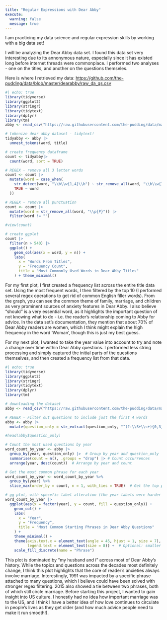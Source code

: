```yaml
---
title: "Regular Expressions with Dear Abby"
execute: 
  warning: false
  message: true
---
```


I am practicing my data science and regular expression skills by working with a big data set!

I will be analyzing the Dear Abby data set. I found this data set very interesting due to its annonymous nature, especially since it has existed long before internet threads were commonplace. I performed two analyses - one on the titles, and another on the questions themseles.

Here is where I retrieved my data: <https://github.com/the-pudding/data/blob/master/dearabby/raw_da_qs.csv>

```r
#| echo: true
library(tidyverse)
library(ggplot2)
library(stringr)
library(tidytext)
library(dplyr)
library(tm)
abby <- read_csv("https://raw.githubusercontent.com/the-pudding/data/master/dearabby/raw_da_qs.csv")

# tokenize dear abby dataset - tidytext!
tidyabby <- abby |>
  unnest_tokens(word, title)

# create frequency dataframe
count <- tidyabby|>
  count(word, sort = TRUE)

# REGEX - remove all 3 letter words
count <- count |>
  mutate(word = case_when(
    str_detect(word, "\\b\\w{1,4}\\b") ~ str_remove_all(word, "\\b\\w{1,4}\\b"),
    TRUE ~ word
  ))

# REGEX - remove all punctuation
count <- count |>
  mutate(word = str_remove_all(word, "\\p{P}")) |>
  filter(word != "")

#view(count)

# create ggplot
count |>
  filter(n > 540) |>
  ggplot() +
    geom_col(aes(x = word, y = n)) +   
    labs(
      x = "Words From Titles",
      y = "Frequency Count",
      title = "Most Commonly Used Words in Dear Abby Titles"
    ) + theme_minimal()

```

For my first plot, I first created a frequency list across the entire title data set. Using the most frequent words, I then filtered by the top 10 (I performed several regex operations to get rid of common English filler words). From the graph, you can see the common theme of family, marriage, and children as very prominent sources of anxiety features in Dear Abby. I also believe "should" is a very essential word, as it highlights the important question of not knowing what to do - i.e. the reader's relationship coming to Abby for advice. In the data set's documentation, they mention that about 70% of Dear Abby readers are women, which I think might explain the high frequency in the word 'Woman', though this is just my best guess.

For my next plot, I wanted to take the year value into account to try and note a change over time within Dear Abby questions. I performed less string processing and simply captured the initial parts of the questions themselves, and then created a frequency list from that data.

```r
#| echo: true
library(tidyverse)
library(ggplot2)
library(stringr)
library(tidytext)
library(dplyr)
library(tm)

# downloading the dataset
abby <- read_csv("https://raw.githubusercontent.com/the-pudding/data/master/dearabby/raw_da_qs.csv")

# REGEX - Filter out questions to include just the first 4 words
abby <- abby |>
  mutate(question_only = str_extract(question_only, "^(?:\\S+\\s+){0,3}\\S+"))

#head(abby$question_only)

# Count the most used questions by year
word_count_by_year <- abby |>
  group_by(year, question_only) |>  # Group by year and question_only
  summarise(count = n(), .groups = "drop") |> # Count occurrences
  arrange(year, desc(count))  # Arrange by year and count

# Get the most common phrase for each year
word_count_by_year <- word_count_by_year %>%
  group_by(year) %>%
  slice_max(order_by = count, n = 1, with_ties = TRUE)  # Get the top phrase

# gg plot, with specefic label alteration (the year labels were harder to see!!
word_count_by_year |>
  ggplot(aes(x = factor(year), y = count, fill = question_only)) +
    geom_col() +   
    labs(
      x = "Year",
      y = "Frequency",
      title = "Most Common Starting Phrases in Dear Abby Questions"
    ) + 
    theme_minimal() +
    theme(axis.text.x = element_text(angle = 45, hjust = 1, size = 7),  # Smaller x-axis labels
          legend.text = element_text(size = 8)) +  # Optional: smaller legend text
    scale_fill_discrete(name = "Phrase") 

```

This plot is dominated by "my husband and i" across most of Dear Abby's history. While the topics and questions across the decades most definitely change, I think this plot highlights that the core of reader's anxieties always involve marriage. Interestingly, 1991 was impacted by a specific phrase attached to many questions, which I believe could have been solved with stronger regex filtering. 2015 also showed a tie between two phrases, both of which still circle marriage. Before starting this project, I wanted to gain insight into US culture. I honestly had no idea how important marriage was to the US, and I think I have a better idea of how love continues to circulate in people's lives as they get older (and how much advice people need to make it run smooth!).
